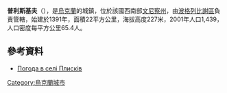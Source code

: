 <!-- 檔案不存在 [[Image:Плис.jpg|right]] -->
{{coord|49|22|9|N|29|17|5|E|scale:30000|display=title}}

'''普利斯基夫'''（{{lang-uk|Плисків}}），是[[烏克蘭|烏克蘭]]的城鎮，位於該國西南部[[文尼察州|文尼察州]]，由[[波格列比謝區|波格列比謝區]]負責管轄，始建於1391年，面積22平方公里，海拔高度227米，2001年人口1,439，人口密度每平方公里65.4人。

==參考資料==
*[http://weather.in.ua/ua/vinnickaja/20829 Погода в селі Плисків] {{Wayback|url=http://weather.in.ua/ua/vinnickaja/20829 |date=20160305095203 }}

{{Ukraine-geo-stub}}
[[Category:烏克蘭城市|Category:烏克蘭城市]]